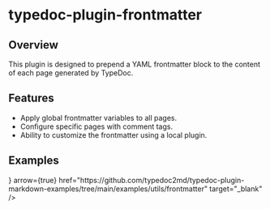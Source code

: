 
# typedoc-plugin-frontmatter

<PackageVersion pjson={pjson} />

## Overview

This plugin is designed to prepend a YAML frontmatter block to the content of each page generated by TypeDoc.

## Features

- Apply global frontmatter variables to all pages.
- Configure specific pages with comment tags.
- Ability to customize the frontmatter using a local plugin.

## Examples

<Cards num={2}>
  <Cards.Card
    title="View on GitHub"
    icon={<FontAwesomeIcon icon={faGithub} />}
    arrow={true}
    href="https://github.com/typedoc2md/typedoc-plugin-markdown-examples/tree/main/examples/utils/frontmatter"
    target="_blank"
  />
</Cards>

